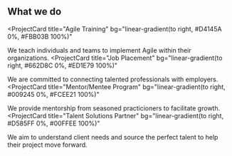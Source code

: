 ## What we do

<ProjectCard
  title="Agile Training"
  bg="linear-gradient(to right, #D4145A 0%, #FBB03B 100%)"
>
  We teach individuals and teams to implement Agile within their organizations.
</ProjectCard>
<ProjectCard
  title="Job Placement"
  bg="linear-gradient(to right, #662D8C 0%, #ED1E79 100%)"
>
  We are committed to connecting talented professionals with employers.
</ProjectCard>
<ProjectCard
  title="Mentor/Mentee Program"
  bg="linear-gradient(to right, #009245 0%, #FCEE21 100%)"
>
  We provide mentorship from seasoned practicioners to facilitate growth.
</ProjectCard>
<ProjectCard
  title="Talent Solutions Partner"
  bg="linear-gradient(to right, #D585FF 0%, #00FFEE 100%)"
>
  We aim to understand client needs and source the perfect talent to help their project move forward.
</ProjectCard>
